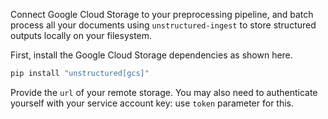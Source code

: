 Connect Google Cloud Storage to your preprocessing pipeline, and batch process all your documents using `unstructured-ingest` to store structured outputs locally on your filesystem.

First, install the Google Cloud Storage dependencies as shown here.

```bash
pip install "unstructured[gcs]"
```

Provide the `url` of your remote storage. You may also need to authenticate yourself with your service account key: use `token` parameter for this.
